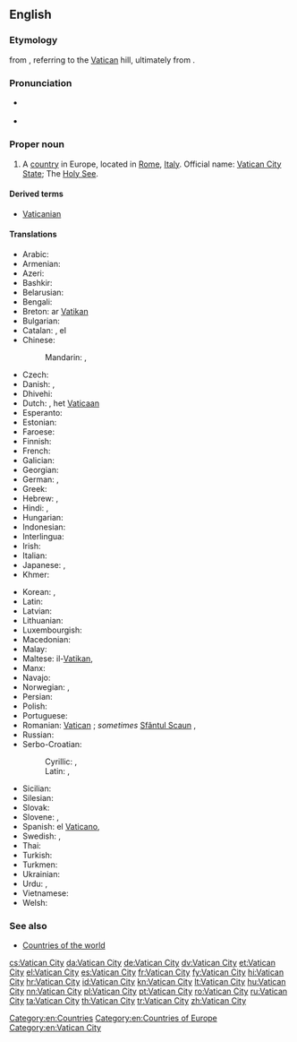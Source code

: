 ==English==
{{wikipedia}}

===Etymology===
{{etyl|it|en}} {{term|Città del Vaticano||Vatican City|lang=it}} from {{etyl|la|en}} {{term|Civitas Vaticana||Vatican City|lang=la}}, referring to the [[Vatican]] hill, ultimately from {{etyl|la|en}} {{term|vaticinari||to prophesy|lang=la}}.

===Pronunciation===
* {{a|UK|US}} {{IPA|/ˈvæ.tɪ.kən ˈsɪt.i/|lang=en}}
* {{audio|en-us-Vatican City.ogg|Audio (US)|lang=en}}

===Proper noun===
{{en-proper noun|head=[[Vatican]] [[city|City]]}}

# A [[country]] in Europe, located in [[Rome]], [[Italy]]. Official name: [[Vatican City State]]; The [[Holy See]].

====Derived terms====
* [[Vaticanian]] {{gloss|a person from Vatican City}}

====Translations====
{{trans-top|State of the Vatican City}}
* Arabic: {{t|ar|الفاتيكان|m|tr=al-fatikaan}}
* Armenian: {{t|hy|Վատիկան|tr=Vatikan}}
* Azeri: {{t+|az|Vatikan}}
* Bashkir: {{t|ba|Ватикан|sc=Cyrl}}
* Belarusian: {{t|be|Ватыкан|m|tr=Vatykán}}
* Bengali: {{t|bn|ভ্যাটিকান সিটি}}
* Breton: ar [[Vatikan]]
* Bulgarian: {{t+|bg|Ватикана|f|tr=Vatikána}}
* Catalan: {{t+|ca|Ciutat del Vaticà|f}}, el {{t+|ca|Vaticà|m}}
* Chinese:
*: Mandarin: {{t|cmn|梵蒂岡|sc=Hani}}, {{t+|cmn|梵蒂冈|m|tr=Fàndìgāng|sc=Hani}}
* Czech: {{t+|cs|Vatikán|m}}
* Danish: {{t|da|Vatikanstaten}}, {{t|da|Vatikanet}}
* Dhivehi: {{t+|dv|ވެޓިކަން ސިޓީ|sc=Thaa}}
* Dutch: {{t+|nl|Vaticaanstad|f}}, het [[Vaticaan]] {{g|n}}
* Esperanto: {{t|eo|Vatikano}}
* Estonian: {{t+|et|Vatikan}}
* Faroese: {{t|fo|Vatikanið|n}}
* Finnish: {{t+|fi|Vatikaani}}
* French: {{t+|fr|Vatican|m}}
* Galician: {{t|gl|O Vaticano|m}}
* Georgian: {{t|ka|ვატიკანი|sc=Geor}}
* German: {{t+|de|Vatikanstadt|f}}, {{t+|de|Vatikan|n}}
* Greek: {{t+|el|Βατικανό|n|tr=Vatikanó|sc=Grek}}
* Hebrew: {{t|he|קריית הוותיקן|tr=Qiryat ha-Vatikan}}, {{t|he|הוותיקן|tr=ha-Vatikan}}
* Hindi: {{t|hi|वेटिकन सिटी|tr=vēṭikan siṭī}}, {{t|hi|वेटिकन|tr=vēṭikan}}
* Hungarian: {{t+|hu|Vatikán}}
* Indonesian: {{t|id|Vatikan}}
* Interlingua: {{t|ia|Vaticano}}
* Irish: {{t|ga|Cathair na Vatacáine|f}}
* Italian: {{t|it|Stato della Città del Vaticano}}
* Japanese: {{t+|ja|バチカン|tr=Bachikan}}, {{t|ja|法王庁|tr=ほうおうちょう, Hōōchō}}
* Khmer: {{t|km|បុរីវ៉ាទីកង់|tr=borey vatikang|sc=Khmr}}
{{trans-mid}}
* Korean: {{t|ko|바티칸 시티|tr=Batikan siti|sc=Hang}}, {{t+|ko|바티칸|tr=Batikan|sc=Hang}}
* Latin: {{t|la|Civitas Vaticana|f}}
* Latvian: {{t+|lv|Vatikāns}}
* Lithuanian: {{t+|lt|Vatikanas}}
* Luxembourgish: {{t|lb|Vatikanstad}}
* Macedonian: {{t+|mk|Ватикан|m|tr=Vátikan}}
* Malay: {{t|ms|Kota Vatikan}}
* Maltese: il-[[Vatikan]], {{t|mt|Il-Belt tal-Vatikan}}
* Manx: {{t|gv|Ard-Valley yn Phaab|m}}
* Navajo: {{t|nv|Bádikin Sídii}}
* Norwegian: {{t+|no|Vatikanstaten}}, {{t|no|Vatikanet}}
* Persian: {{t+|fa|واتیکان|tr=vâtikân}}
* Polish: {{t+|pl|Watykan}}
* Portuguese: {{t+|pt|Vaticano}}
* Romanian: [[Vatican]] {{g|n}}; ''sometimes'' [[Sfântul Scaun]] {{g|n}}, {{t|ro|Statul Cetății Vaticanului|n}}
* Russian: {{t+|ru|Ватикан|m|tr=Vatikán}}
* Serbo-Croatian:
*: Cyrillic: {{t|sh|Ватикан|m|sc=Cyrl}}, {{t|sh|Света Столица|f|sc=Cyrl}}
*: Latin: {{t+|sh|Vatikan|m}}, {{t|sh|Sveta Stolica|f}}
* Sicilian: {{t|scn|Cità dû Vaticanu|f}}
* Silesian: {{t|szl|Watykůn|n}}
* Slovak: {{t|sk|Vatikán|m}}
* Slovene: {{t+|sl|Vatikan|m}}, {{t+|sl|Sveti sedež|m}}
* Spanish: el [[Vaticano]], {{t+|es|Ciudad del Vaticano}}
* Swedish: {{t+|sv|Vatikanstaten}}, {{t+|sv|Vatikanen}}
* Thai: {{t|th|วาติกัน|tr=waa-dtì-gan}}
* Turkish: {{t+|tr|Vatikan}}
* Turkmen: {{t|tk|Watikan}}
* Ukrainian: {{t+|uk|Ватикан|m|tr=Vatykán}}
* Urdu: {{t|ur|ویٹیکن سٹی|tr=vēṭikan siṭī}}, {{t|ur|ویٹیکن|tr=vēṭikan}}
* Vietnamese: {{t|vi|Thành Vatican}}
* Welsh: {{t|cy|Dinas y Fatican|f}}
{{trans-bottom}}

===See also===
* [[Appendix:Countries of the world|Countries of the world]]

[[Category:en:Countries]]
[[Category:en:Countries of Europe]]
[[Category:en:Vatican City]]

[[cs:Vatican City]]
[[da:Vatican City]]
[[de:Vatican City]]
[[dv:Vatican City]]
[[et:Vatican City]]
[[el:Vatican City]]
[[es:Vatican City]]
[[fr:Vatican City]]
[[fy:Vatican City]]
[[hi:Vatican City]]
[[hr:Vatican City]]
[[id:Vatican City]]
[[kn:Vatican City]]
[[lt:Vatican City]]
[[hu:Vatican City]]
[[nn:Vatican City]]
[[pl:Vatican City]]
[[pt:Vatican City]]
[[ro:Vatican City]]
[[ru:Vatican City]]
[[ta:Vatican City]]
[[th:Vatican City]]
[[tr:Vatican City]]
[[zh:Vatican City]]